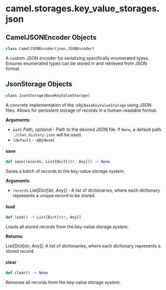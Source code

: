 <a id="camel.storages.key_value_storages.json"></a>

# camel.storages.key\_value\_storages.json

<a id="camel.storages.key_value_storages.json.CamelJSONEncoder"></a>

## CamelJSONEncoder Objects

```python
class CamelJSONEncoder(json.JSONEncoder)
```

A custom JSON encoder for serializing specifically enumerated types.
Ensures enumerated types can be stored in and retrieved from JSON format.

<a id="camel.storages.key_value_storages.json.JsonStorage"></a>

## JsonStorage Objects

```python
class JsonStorage(BaseKeyValueStorage)
```

A concrete implementation of the :obj:`BaseKeyValueStorage` using JSON
files. Allows for persistent storage of records in a human-readable format.

**Arguments**:

- `path` _Path, optional_ - Path to the desired JSON file. If `None`, a
  default path `./chat_history.json` will be used.
- `(default` - :obj:`None`)

<a id="camel.storages.key_value_storages.json.JsonStorage.save"></a>

#### save

```python
def save(records: List[Dict[str, Any]]) -> None
```

Saves a batch of records to the key-value storage system.

**Arguments**:

- `records` _List[Dict[str, Any]]_ - A list of dictionaries, where each
  dictionary represents a unique record to be stored.

<a id="camel.storages.key_value_storages.json.JsonStorage.load"></a>

#### load

```python
def load() -> List[Dict[str, Any]]
```

Loads all stored records from the key-value storage system.

**Returns**:

  List[Dict[str, Any]]: A list of dictionaries, where each dictionary
  represents a stored record.

<a id="camel.storages.key_value_storages.json.JsonStorage.clear"></a>

#### clear

```python
def clear() -> None
```

Removes all records from the key-value storage system.

